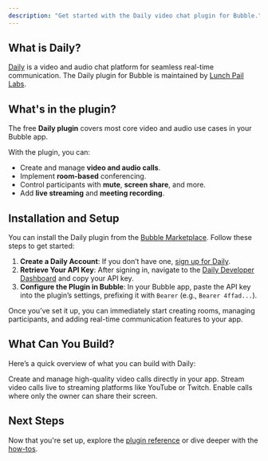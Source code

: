 ```yaml
---
description: "Get started with the Daily video chat plugin for Bubble."
---
```



## What is Daily?

[Daily](https://www.daily.co/) is a video and audio chat platform for seamless real-time communication. The Daily plugin for Bubble is maintained by [Lunch Pail Labs](https://www.lunchpaillabs.com).

## What's in the plugin?

The free **Daily plugin** covers most core video and audio use cases in your Bubble app.

With the plugin, you can:

- Create and manage **video and audio calls**.
- Implement **room-based** conferencing.
- Control participants with **mute**, **screen share**, and more.
- Add **live streaming** and **meeting recording**.

## Installation and Setup

You can install the Daily plugin from the [Bubble Marketplace](https://bubble.io/plugin/daily-video-chat-1622494385281x917140771709124600). Follow these steps to get started:

1. **Create a Daily Account**: If you don’t have one, [sign up for Daily](https://dashboard.daily.co/u/signup).
2. **Retrieve Your API Key**: After signing in, navigate to the [Daily Developer Dashboard](https://dashboard.daily.co/developers) and copy your API key.
3. **Configure the Plugin in Bubble**: In your Bubble app, paste the API key into the plugin’s settings, prefixing it with `Bearer` (e.g., `Bearer 4ffad...`).

Once you’ve set it up, you can immediately start creating rooms, managing participants, and adding real-time communication features to your app.

## What Can You Build?

Here’s a quick overview of what you can build with Daily:

<CardGroup cols={3}>
  <Card
    title="Video calls"
    icon="video"
    href="https://www.daily.co/blog/integrate-daily-video-chat-in-your-bubble-app-in-less-than-30-minutes"
  >
    Create and manage high-quality video calls directly in your app.
  </Card>
  <Card
    title="Livestreams"
    icon="tv"
    href="/bubble/daily/how-tos/set-up-livestream"
  >
    Stream video calls live to streaming platforms like YouTube or Twitch.
  </Card>
  <Card
    title="Broadcasts"
    icon="airplay"
    href="/bubble/daily/how-tos/owner-only-broadcast"
  >
    Enable calls where only the owner can share their screen.
  </Card>
</CardGroup>

## Next Steps

Now that you're set up, explore the [plugin reference](/bubble/daily/plugin-reference/actions/create-room) or dive deeper with the [how-tos](/bubble/daily/how-tos/use-daily-events).

<dailyBubbleFooter />

